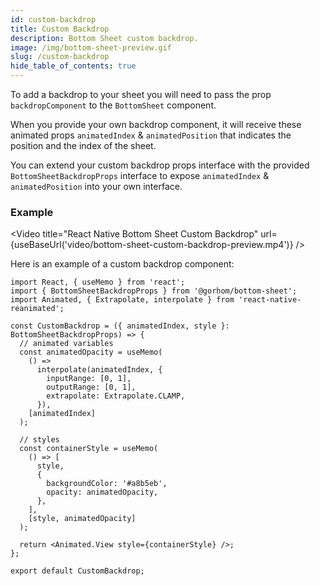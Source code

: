 ```yaml
---
id: custom-backdrop
title: Custom Backdrop
description: Bottom Sheet custom backdrop.
image: /img/bottom-sheet-preview.gif
slug: /custom-backdrop
hide_table_of_contents: true
---
```



To add a backdrop to your sheet you will need to pass the prop `backdropComponent` to the `BottomSheet` component.

When you provide your own backdrop component, it will receive these animated props `animatedIndex` & `animatedPosition` that indicates the position and the index of the sheet.

You can extend your custom backdrop props interface with the provided `BottomSheetBackdropProps` interface to expose `animatedIndex` & `animatedPosition` into your own interface.

### Example


<Video
  title="React Native Bottom Sheet Custom Backdrop"
  url={useBaseUrl('video/bottom-sheet-custom-backdrop-preview.mp4')}
/>

Here is an example of a custom backdrop component:

```tsx
import React, { useMemo } from 'react';
import { BottomSheetBackdropProps } from '@gorhom/bottom-sheet';
import Animated, { Extrapolate, interpolate } from 'react-native-reanimated';

const CustomBackdrop = ({ animatedIndex, style }: BottomSheetBackdropProps) => {
  // animated variables
  const animatedOpacity = useMemo(
    () =>
      interpolate(animatedIndex, {
        inputRange: [0, 1],
        outputRange: [0, 1],
        extrapolate: Extrapolate.CLAMP,
      }),
    [animatedIndex]
  );

  // styles
  const containerStyle = useMemo(
    () => [
      style,
      {
        backgroundColor: '#a8b5eb',
        opacity: animatedOpacity,
      },
    ],
    [style, animatedOpacity]
  );

  return <Animated.View style={containerStyle} />;
};

export default CustomBackdrop;
```
